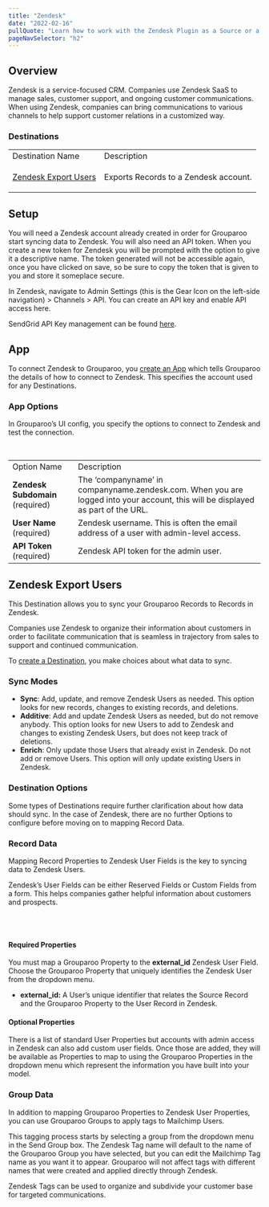```yaml
---
title: "Zendesk"
date: "2022-02-16"
pullQuote: "Learn how to work with the Zendesk Plugin as a Source or a Destination."
pageNavSelector: "h2"
---
```


<PluginDocsLinks plugin="Zendesk" />

## Overview

Zendesk is a service-focused CRM. Companies use Zendesk SaaS to manage sales, customer support, and ongoing customer communications. When using Zendesk, companies can bring communications to various channels to help support customer relations in a customized way.

### Destinations

<table className='docTable'>
    <tablebody>
  <tr>
   <td>Destination Name
   </td>
   <td>Description
   </td>
  </tr>
  <tr>
   <td>

<a href="#zendesk-export-users">Zendesk Export Users</a>
   </td>
   <td>Exports Records to a Zendesk account.
   </td>
  </tr>
  </tablebody>
</table>

## Setup

You will need a Zendesk account already created in order for Grouparoo start syncing data to Zendesk. You will also need an API token. When you create a new token for Zendesk you will be prompted with the option to give it a descriptive name. The token generated will not be accessible again, once you have clicked on save, so be sure to copy the token that is given to you and store it someplace secure.

In Zendesk, navigate to Admin Settings (this is the Gear Icon on the left-side navigation) > Channels > API. You can create an API key and enable API access here.

SendGrid API Key management can be found [here](https://app.sendgrid.com/settings/api_keys).

## App

To connect Zendesk to Grouparoo, you [create an App](https://www.grouparoo.com/docs/config/apps) which tells Grouparoo the details of how to connect to Zendesk. This specifies the account used for any Destinations.

### App Options

In Grouparoo’s UI config, you specify the options to connect to Zendesk and test the connection.

<ImageInBrowserFrame
  src="/images/docs/integrations/zendesk/app/options.png"
  alt="Zendesk App Options"
  width={750}
  height={359}
/>
<br />

<table className="docTable">
  <tablebody>
    <tr>
      <td>Option Name</td>
      <td>Description</td>
    </tr>
    <tr>
      <td>
        <strong>Zendesk Subdomain</strong> (required)
      </td>
      <td>
        The ‘companyname’ in companyname.zendesk.com. When you are logged into
        your account, this will be displayed as part of the URL.
      </td>
    </tr>
    <tr>
      <td>
        <strong>User Name</strong> (required)
      </td>
      <td>
        Zendesk username. This is often the email address of a user with
        admin-level access.
      </td>
    </tr>
    <tr>
      <td>
        <strong>API Token </strong>(required)
      </td>
      <td>Zendesk API token for the admin user.</td>
    </tr>
  </tablebody>
</table>

## Zendesk Export Users

This Destination allows you to sync your Grouparoo Records to Records in Zendesk.

Companies use Zendesk to organize their information about customers in order to facilitate communication that is seamless in trajectory from sales to support and continued communication.

To [create a Destination](https://www.grouparoo.com/docs/config/destinations), you make choices about what data to sync.

### Sync Modes

- **Sync**: Add, update, and remove Zendesk Users as needed. This option looks for new records, changes to existing records, and deletions.
- **Additive**: Add and update Zendesk Users as needed, but do not remove anybody. This option looks for new Users to add to Zendesk and changes to existing Zendesk Users, but does not keep track of deletions.
- **Enrich**: Only update those Users that already exist in Zendesk. Do not add or remove Users. This option will only update existing Users in Zendesk.

### Destination Options

Some types of Destinations require further clarification about how data should sync. In the case of Zendesk, there are no further Options to configure before moving on to mapping Record Data.

### Record Data

Mapping Record Properties to Zendesk User Fields is the key to syncing data to Zendesk Users.

Zendesk’s User Fields can be either Reserved Fields or Custom Fields from a form. This helps companies gather helpful information about customers and prospects.

<ImageInBrowserFrame
  src="/images/docs/integrations/zendesk/export-users/properties.png"
  alt="Zendesk Export Users Properties"
  width={750}
  height={670}
/>
<br />
<br />

#### Required Properties

You must map a Grouparoo Property to the **external_id** Zendesk User Field. Choose the Grouparoo Property that uniquely identifies the Zendesk User from the dropdown menu.

- **external_id:** A User’s unique identifier that relates the Source Record and the Grouparoo Property to the User Record in Zendesk.

#### Optional Properties

There is a list of standard User Properties but accounts with admin access in Zendesk can also add custom user fields. Once those are added, they will be available as Properties to map to using the Grouparoo Properties in the dropdown menu which represent the information you have built into your model.

### Group Data

In addition to mapping Grouparoo Properties to Zendesk User Properties, you can use Grouparoo Groups to apply tags to Mailchimp Users.

This tagging process starts by selecting a group from the dropdown menu in the Send Group box. The Zendesk Tag name will default to the name of the Grouparoo Group you have selected, but you can edit the Mailchimp Tag name as you want it to appear. Grouparoo will not affect tags with different names that were created and applied directly through Zendesk.

Zendesk Tags can be used to organize and subdivide your customer base for targeted communications.

<ImageInBrowserFrame
  src="/images/docs/integrations/zendesk/export-users/groups.png"
  alt="Zendesk Export Users Groups"
  width={750}
  height={199}
/>
<br />

<PluginDocsIntegrationNotes plugin="Zendesk" />
